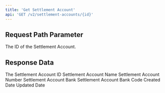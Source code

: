 ```yaml
---
title: 'Get Settlement Account'
api: 'GET /v2/settlement-accounts/{id}'
---
```

## Request Path Parameter

<ParamField path="id" type="string" placeholder="sa_Nfr6HyIxpiIDYclTBoUDRK3I" required>
  The ID of the Settlement Account.
</ParamField>


## Response Data

<ResponseField name="id" type="string" required>
    The Settlement Account ID
</ResponseField>

<ResponseField name="accountName" type="string" required>
    Settlement Account Name
</ResponseField>

<ResponseField name="accountNumber" type="string" required>
    Settlement Account Number
</ResponseField>

<ResponseField name="bankName" type="string" required>
    Settlement Account Bank
</ResponseField>

<ResponseField name="bankCode" type="string" required>
    Settlement Account Bank Code
</ResponseField>

<ResponseField name="createdAt" type="datetime">
    Created Date
</ResponseField>

<ResponseField name="updatedAt" type="datetime">
    Updated Date
</ResponseField>
